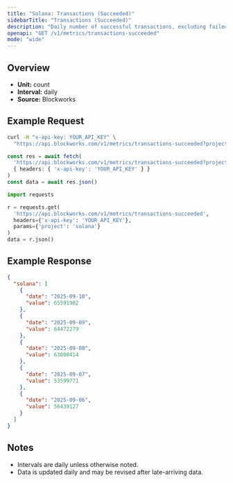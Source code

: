 ```yaml
---
title: "Solana: Transactions (Succeeded)"
sidebarTitle: "Transactions (Succeeded)"
description: "Daily number of successful transactions, excluding failed transactions."
openapi: "GET /v1/metrics/transactions-succeeded"
mode: "wide"
---
```


## Overview

- **Unit:** count
- **Interval:** daily
- **Source:** Blockworks

## Example Request

<CodeGroup>

```bash cURL
curl -H "x-api-key: YOUR_API_KEY" \
  "https://api.blockworks.com/v1/metrics/transactions-succeeded?project=solana"
```

```typescript TypeScript
const res = await fetch(
  'https://api.blockworks.com/v1/metrics/transactions-succeeded?project=solana',
  { headers: { 'x-api-key': 'YOUR_API_KEY' } }
)
const data = await res.json()
```

```python Python
import requests

r = requests.get(
  'https://api.blockworks.com/v1/metrics/transactions-succeeded',
  headers={'x-api-key': 'YOUR_API_KEY'},
  params={'project': 'solana'}
)
data = r.json()
```

</CodeGroup>

## Example Response

```json
{
  "solana": [
    {
      "date": "2025-09-10",
      "value": 65591902
    },
    {
      "date": "2025-09-09",
      "value": 64472279
    },
    {
      "date": "2025-09-08",
      "value": 63000414
    },
    {
      "date": "2025-09-07",
      "value": 53599771
    },
    {
      "date": "2025-09-06",
      "value": 56439127
    }
  ]
}
```

## Notes
- Intervals are daily unless otherwise noted.
- Data is updated daily and may be revised after late-arriving data.